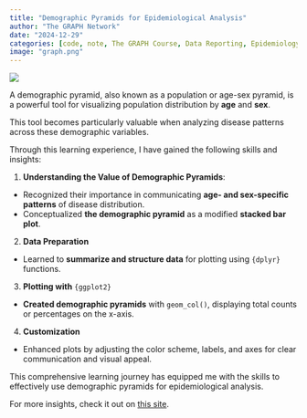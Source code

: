 ```yaml
---
title: "Demographic Pyramids for Epidemiological Analysis"
author: "The GRAPH Network"
date: "2024-12-29"
categories: [code, note, The GRAPH Course, Data Reporting, Epidemiology, Geospatial, Data Visualization, R]
image: "graph.png"
---
```


![](graph.png)

A demographic pyramid, also known as a population or age-sex pyramid, is a powerful tool for visualizing population distribution by **age** and **sex**.

This tool becomes particularly valuable when analyzing disease patterns across these demographic variables.

Through this learning experience, I have gained the following skills and insights:

1.  **Understanding the Value of Demographic Pyramids**:

-   Recognized their importance in communicating **age- and sex-specific patterns** of disease distribution.
-   Conceptualized **the demographic pyramid** as a modified **stacked bar plot**.

2.  **Data Preparation**

-   Learned to **summarize and structure data** for plotting using `{dplyr}` functions.

3.  **Plotting with** `{ggplot2}`

-   **Created demographic pyramids** with `geom_col()`, displaying total counts or percentages on the x-axis.

4.  **Customization**

-   Enhanced plots by adjusting the color scheme, labels, and axes for clear communication and visual appeal.

This comprehensive learning journey has equipped me with the skills to effectively use demographic pyramids for epidemiological analysis.

For more insights, check it out on [this site](https://lawaloa.github.io/Demo_Pyramid/){target="_blank"}.
